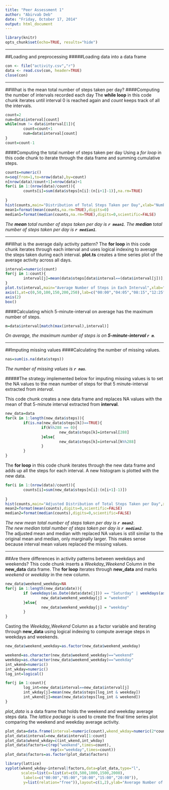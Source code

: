 ```yaml
---
title: "Peer Assessment 1"
author: "Abirvab Deb"
date: "Friday, October 17, 2014"
output: html_document
---
```


```r
library(knitr)
opts_chunk$set(echo=TRUE, results="hide")
```
***
##Loading and preprocessing
#####Loading data into a data frame
```r
con <- file("activity.csv","r")
data <- read.csv(con, header=TRUE)
close(con)
```
***
##What is the mean total number of steps taken per day? 
####Computing the number of intervals recorded each day
The **while loop** in this code chunk iterates until interval 0 is reached again and *count* keeps track of all the intervals.
```r
count=2
num=data$interval[count]
while(num != data$interval[1]){
        count=count+1
        num=data$interval[count]
}
count=count-1
```


####Computing the total number of steps taken per day
Using a *for loop* in this code chunk to iterate through the data frame and summing cumulative steps.
```r
counts=numeric()
n=seq(from=1,to=nrow(data),by=count)
n[nrow(data)/count+1]=nrow(data)+1
for(i in 1:(nrow(data)/count)){
        counts[i]=sum(data$steps[n[i]:(n[i+1]-1)],na.rm=TRUE)
        
}
hist(counts,main="Distribution of Total Steps Taken per Day",xlab="Number of Steps in a Day",ylab="Count",breaks=seq(from=0,to=25000,by=2500))
mean1=format(mean(counts,na.rm=TRUE),digits=0)
median1=format(median(counts,na.rm=TRUE),digits=0,scientific=FALSE)
```

*The **mean** total number of steps taken per day is **`r mean1`**. The **median** total number of steps taken per day is **`r median1`**.*

***

##What is the average daily activity pattern?
The **for loop** in this code chunk iterates through each interval and uses logical indexing to average the steps taken during each interval.  **plot.ts** creates a time series plot of the average activity across all days.
```r
interval=numeric(count)
for(j in 1:count){
        interval[j]=mean(data$steps[data$interval==(data$interval[j])],na.rm=TRUE)
}
plot.ts(interval,main="Average Number of Steps in Each Interval",xlab="Interval",ylab="Avg. Steps Taken",axes=FALSE)
axis(1,at=c(0,50,100,150,200,250),lab=c("00:00","04:05","08:15","12:25","16:35","20:45"))
axis(2)
box()
```

####Calculating which 5-minute-interval on average has the maximum number of steps.
```r
m=data$interval[match(max(interval),interval)]
```
*On average, the maximum number of steps is on **5-minute-interval `r m`**.*

***

##Imputing missing values
####Calculating the number of missing values.
```r
nas=sum(is.na(data$steps))
```
*The number of missing values is **`r nas`**.*

#####The strategy implemented below for imputing missing values is to set the NA values to the mean number of steps for that 5 minute-interval extracted from *interval*.

This code chunk creates a new data frame and replaces NA values with the mean of that 5-minute interval extracted from **interval**.
```r
new_data=data
for(k in 1:length(new_data$steps)){
        if(is.na(new_data$steps[k])==TRUE){
                if(k%%288 == 0){
                        new_data$steps[k]=interval[288]
                }else{
                        new_data$steps[k]=interval[k%%288]
                }
        }
}
```

The **for loop** in this code chunk iterates through the new data frame and adds up all the steps for each interval. A new histogram is plotted with the new data.
```r
for(i in 1:(nrow(data)/count)){
        counts[i]=sum(new_data$steps[n[i]:(n[i+1]-1)])
        
}
hist(counts,main="Adjusted Distribution of Total Steps Taken per Day",xlab="Number of Steps in a Day",ylab="Count",breaks=seq(from=0,to=25000,by=2500))
mean2=format(mean(counts),digits=0,scientific=FALSE)
median2=format(median(counts),digits=0,scientific=FALSE)
```
*The new mean total number of steps taken per day is **`r mean2`**.*  
*The new median total number of steps taken per day is **`r median2`**.*  
The adjusted mean and median with replaced NA values is still similar to the original mean and median, only marginally larger. This makes sense because interval mean values replaced the missing values.

***

##Are there differences in activity patterns between weekdays and weekends?
This code chunk inserts a *Weekday_Weekend* Column in the **new_data** data frame. The **for loop** iterates through **new_data** and marks *weekend* or *weekday* in the new column.
```r
new_data$weekend_weekday=NA
for(j in 1:length(new_data$date)){
        if (weekdays(as.Date(data$date[j])) == "Saturday" | weekdays(as.Date(data$date[j])) == "Sunday"){
                new_data$weekend_weekday[j] = "weekend"
        }else{
                new_data$weekend_weekday[j] = "weekday"
        }
}
```

Casting the *Weekday_Weekend* Column as a factor variable and iterating through **new_data** using logical indexing to compute average steps in weekdays and weekends.
```r
new_data$weekend_weekday=as.factor(new_data$weekend_weekday)

weekend=as.character(new_data$weekend_weekday)=="weekend"
weekday=as.character(new_data$weekend_weekday)=="weekday"
int_wkend=numeric()
int_wkday=numeric()
log_int=logical()

for(j in 1:count){
        log_int=new_data$interval==new_data$interval[j]
        int_wkday[j]=mean(new_data$steps[log_int & weekday])
        int_wkend[j]=mean(new_data$steps[log_int & weekend])
}
```

*plot_data* is a  data frame that holds the weekend and weekday average steps data. The *lattice package* is used to create the final time series plot comparing the weekend and weekday average activity.
```r
plot_data=data.frame(interval=numeric(count),wkend_wkday=numeric(2*count),factors=factor(2*count))
plot_data$interval=new_data$interval[1:count]
plot_data$wkend_wkday=c(int_wkend,int_wkday)
plot_data$factors=c(rep("weekend",times=count),
                    rep(x="weekday",times=count))
plot_data$factors=as.factor(plot_data$factors)

library(lattice)
xyplot(wkend_wkday~interval|factors,data=plot_data,type="l",
       scales=list(x=list(at=c(0,500,1000,1500,2000),
        labels=c("00:00","05:00","10:00","15:00","20:00")),
        y=list(relation="free")),layout=c(1,2),ylab="Average Number of Steps")
```
